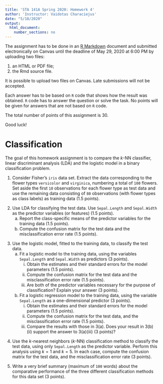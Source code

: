 ```yaml
---
title: 'STA 141A Spring 2020: Homework 4'
author: 'Instructor: Vaidotas Characiejus'
date: "5/18/2020"
output:
  html_document:
    number_sections: no
---
```




The assignment has to be done in an [R Markdown](https://rmarkdown.rstudio.com) document and submitted electronically on Canvas until the deadline of May 29, 2020 at 6:00 PM by uploading two files:

1. an HTML or PDF file;
2. the Rmd source file.

It is possible to upload two files on Canvas. Late submissions will not be accepted.

Each answer has to be based on `R` code that shows how the result was obtained. `R` code has to answer the question or solve the task. No points will be given for answers that are not based on `R` code. 

The total number of points of this assignment is 30.

Good luck!




# Classification

The goal of this homework assignment is to compare the  $k$-NN classifier, linear discriminant analysis (LDA) and the logistic model in a binary classification problem. 

1. Consider Fisher's `iris` data set. Extract the data corresponding to the flower types  `versicolor` and `virginica`, numbering a total of `100` flowers. Set aside the first `10` observations for each flower type as test data and use the remaining data consisting of `80` observations (with flower types as class labels) as training data (1.5 points).

<p></p>

2. Use LDA for classifying the test data. Use `Sepal.Length` and `Sepal.Width` as the predictor variables (or features)  (1.5 points).
    a) Report the class-specific means of the predictor variables for the training data (1.5 points).
    b) Compute the confusion matrix for the test data and the misclassification error rate (1.5 points).
    
<p></p>

3. Use the logistic model, fitted to the training data, to classify the test data.
    a) Fit a logistic model to the training data, using the variables `Sepal.Length` and `Sepal.Width` as predictors (3 points).
        i. Obtain the estimates and their standard errors for the model parameters (1.5 points).
        ii. Compute the confusion matrix for the test data and the misclassification error rate (1.5 points).
        iii. Are both of the predictor variables necessary for the purpose of 
classification? Explain your answer (3 points).
    b) Fit a logistic regression model to the training data, using the variable `Sepal.Length` as a one-dimensional predictor (3 points).
        i. Obtain the estimates and their standard errors for the model parameters (1.5 points).
        ii. Compute the confusion matrix for the test data, and the misclassification error rate (1.5 points).
        iii. Compare the results with those in 3(a). Does your result in 3(b)(ii) support the answer to 3(a)(iii) (3 points)?
        
<p></p>

4. Use the $k$-nearest neighbors ($k$-NN) classification method to classify the test data, using only `Sepal.Length` as the predictor variable. Perform this analysis using $k=1$ and $k=5$. In each case, compute the confusion matrix for the test data, and the misclassification error rate (3 points).

<p></p>

5. Write a very brief summary (maximum of `100` words) about the comparative performance of the three different classification methods for this data set (3 points).